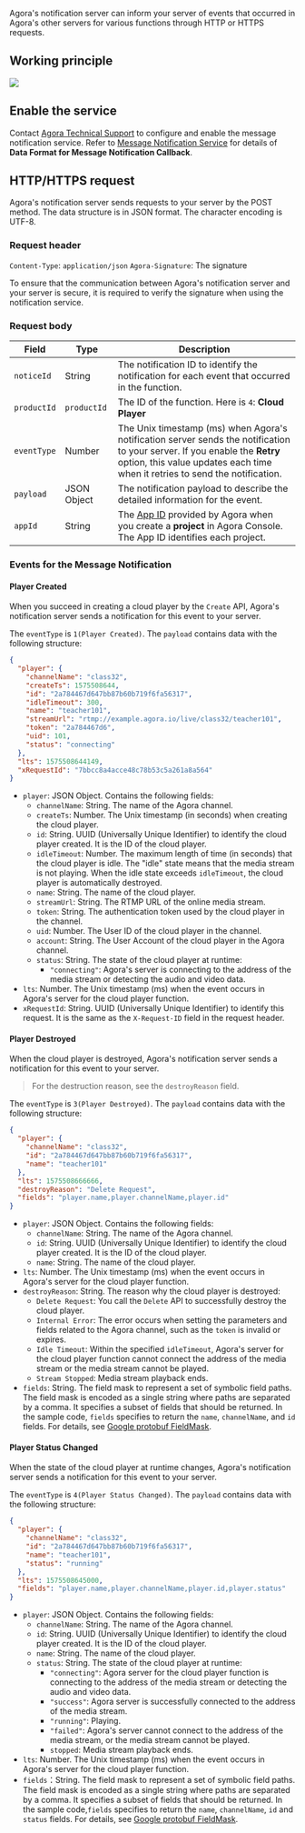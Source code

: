 
Agora's notification server can inform your server of events that occurred in Agora's other servers for various functions through HTTP or HTTPS requests.

## Working principle

![](https://web-cdn.agora.io/docs-files/1585759402952)

## Enable the service

Contact  [Agora Technical Support](mailto:support@agora.io) to configure and enable the message notification service. Refer to [Message Notification Service](enable-ncs) for details of **Data Format for Message Notification Callback**.

## HTTP/HTTPS request

Agora's notification server sends requests to your server by the POST method. The data structure is in JSON format. The character encoding is UTF-8.


### Request header

`Content-Type`: `application/json`
`Agora-Signature`: The signature

To ensure that the communication between Agora's notification server and your server is secure, it is required to verify the signature when using the notification service.

### Request body

| Field | Type | Description |
| ----- | ---- | ----------- |
|   `noticeId`    |  String    |      The notification ID to identify the notification for each event that occurred in the <Vg k="MPULL" /> function.       |
|    `productId`   |  `productId`    |    The ID of the function. Here is `4`: **Cloud Player**         |
|   `eventType`    |  Number    |    The Unix timestamp (ms) when Agora's notification server sends the notification to your server. If you enable the **Retry** option, this value updates each time when it retries to send the notification.          |
|    `payload`    |    JSON Object   |     The notification payload to describe the detailed information for the event.          |
|    `appId`   |  String    |      The [App ID](../reference/glossary#app-id) provided by Agora when you create a **project** in Agora Console. The App ID identifies each project.        |

### Events for the Message Notification

#### **Player Created**

When you succeed in creating a cloud player by the `Create` API, Agora's notification server sends a notification for this event to your server.

The `eventType` is `1(Player Created)`. The `payload` contains data with the following structure:

```json
{
  "player": {
    "channelName": "class32",
    "createTs": 1575508644,
    "id": "2a784467d647bb87b60b719f6fa56317",
    "idleTimeout": 300,
    "name": "teacher101",
    "streamUrl": "rtmp://example.agora.io/live/class32/teacher101",
    "token": "2a784467d6",
    "uid": 101,
    "status": "connecting"
  },
  "lts": 1575508644149,
  "xRequestId": "7bbcc8a4acce48c78b53c5a261a8a564"
}
```

- `player`: JSON Object. Contains the following fields:
  - `channelName`: String. The name of the Agora channel.
  - `createTs`: Number. The Unix timestamp (in seconds) when creating the cloud player.
  - `id`: String. UUID (Universally Unique Identifier) to identify the cloud player created. It is the ID of the cloud player.
  - `idleTimeout`: Number. The maximum length of time (in seconds) that the cloud player is idle. The "idle" state means that the media stream is not playing. When the idle state exceeds `idleTimeout`, the cloud player is automatically destroyed.
  - `name`: String. The name of the cloud player.
  - `streamUrl`: String. The RTMP URL of the online media stream.
  - `token`: String. The authentication token used by the cloud player in the channel.
  - `uid`: Number. The User ID of the cloud player in the channel.
  - `account`: String. The User Account of the cloud player in the Agora channel.
  - `status`: String. The state of the cloud player at runtime:
    - `"connecting"`: Agora's server is connecting to the address of the media stream or detecting the audio and video data.
- `lts`: Number. The Unix timestamp (ms) when the event occurs in Agora's server for the cloud player function.
- `xRequestId`: String. UUID (Universally Unique Identifier) to identify this request. It is the same as the `X-Request-ID` field in the request header.

#### **Player Destroyed**

When the cloud player is destroyed, Agora's notification server sends a notification for this event to your server.

> For the destruction reason, see the `destroyReason` field.

The `eventType` is `3(Player Destroyed)`. The `payload` contains data with the following structure:

```json
{
  "player": {
    "channelName": "class32",
    "id": "2a784467d647bb87b60b719f6fa56317",
    "name": "teacher101"
  },
  "lts": 1575508666666,
  "destroyReason": "Delete Request",
  "fields": "player.name,player.channelName,player.id"
}
```

- `player`: JSON Object. Contains the following fields:
  - `channelName`: String. The name of the Agora channel.
  - `id`: String. UUID (Universally Unique Identifier) to identify the cloud player created. It is the ID of the cloud player.
  - `name`: String. The name of the cloud player.
- `lts`: Number. The Unix timestamp (ms) when the event occurs in Agora's server for the cloud player function.
- `destroyReason`: String. The reason why the cloud player is destroyed:
  - `Delete Request`: You call the `Delete` API to successfully destroy the cloud player.
  - `Internal Error`: The error occurs when setting the parameters and fields related to the Agora channel, such as the `token` is invalid or expires.
  - `Idle Timeout`: Within the specified `idleTimeout`, Agora's server for the cloud player function cannot connect the address of the media stream or the media stream cannot be played.
  - `Stream Stopped`: Media stream playback ends.
- `fields`: String. The field mask to represent a set of symbolic field paths. The field mask is encoded as a single string where paths are separated by a comma. It specifies a subset of fields that should be returned. In the sample code, `fields` specifies to return the `name`, `channelName`, and `id` fields. For details, see [Google protobuf FieldMask](https://googleapis.dev/nodejs/pubsub/latest/google.protobuf.html#.FieldMask).

#### **Player Status Changed**

When the state of the cloud player at runtime changes, Agora's notification server sends a notification for this event to your server.

The `eventType` is `4(Player Status Changed)`. The `payload` contains data with the following structure:

```json
{
  "player": {
    "channelName": "class32",
    "id": "2a784467d647bb87b60b719f6fa56317",
    "name": "teacher101",
    "status": "running"
  },
  "lts": 1575508645000,
  "fields": "player.name,player.channelName,player.id,player.status"
}
```

- `player`: JSON Object. Contains the following fields:
  - `channelName`: String. The name of the Agora channel.
  - `id`: String. UUID (Universally Unique Identifier) to identify the cloud player created. It is the ID of the cloud player.
  - `name`: String. The name of the cloud player.
  - `status`: String. The state of the cloud player at runtime:
    - `"connecting"`: Agora server for the cloud player function is connecting to the address of the media stream or detecting the audio and video data.
    - `"success"`: Agora server is successfully connected to the address of the media stream.
    - `"running"`: Playing.
    - `"failed"`: Agora's server cannot connect to the address of the media stream, or the media stream cannot be played.
    - `stopped`: Media stream playback ends.
- `lts`: Number. The Unix timestamp (ms) when the event occurs in Agora's server for the cloud player function.
- `fields`：String. The field mask to represent a set of symbolic field paths. The field mask is encoded as a single string where paths are separated by a comma. It specifies a subset of fields that should be returned. In the sample code,`fields` specifies to return the `name`, `channelName`, `id` and `status` fields. For details, see [Google protobuf FieldMask](https://googleapis.dev/nodejs/pubsub/latest/google.protobuf.html#.FieldMask).

